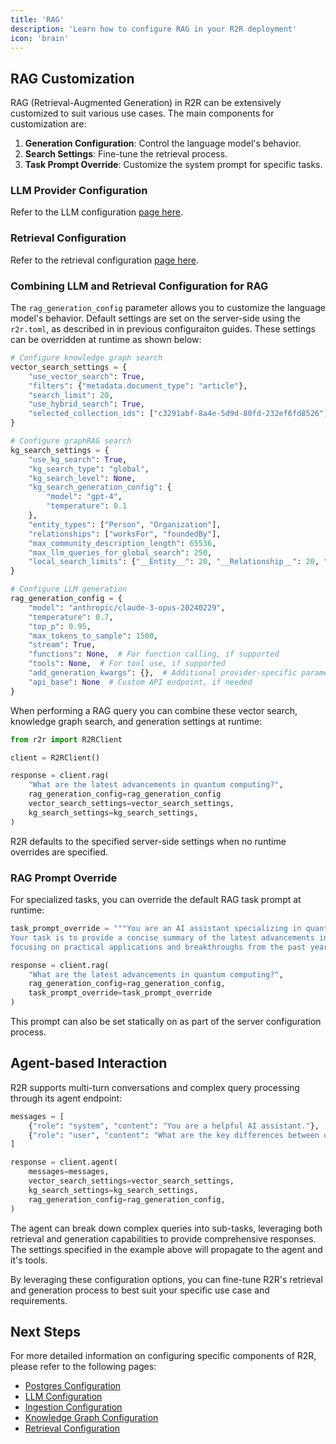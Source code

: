 ```yaml
---
title: 'RAG'
description: 'Learn how to configure RAG in your R2R deployment'
icon: 'brain'
---
```


## RAG Customization

RAG (Retrieval-Augmented Generation) in R2R can be extensively customized to suit various use cases. The main components for customization are:

1. **Generation Configuration**: Control the language model's behavior.
2. **Search Settings**: Fine-tune the retrieval process.
3. **Task Prompt Override**: Customize the system prompt for specific tasks.


### LLM Provider Configuration

Refer to the LLM configuration [page here](/documentation/configuration/llm).


### Retrieval Configuration

Refer to the retrieval configuration [page here](/documentation/configuration/retrieval/overview).


### Combining LLM and Retrieval Configuration for RAG



The `rag_generation_config` parameter allows you to customize the language model's behavior. Default settings are set on the server-side using the `r2r.toml`, as described in in previous configuraiton guides. These settings can be overridden at runtime as shown below:

```python
# Configure knowledge graph search
vector_search_settings = {
    "use_vector_search": True,
    "filters": {"metadata.document_type": "article"},
    "search_limit": 20,
    "use_hybrid_search": True,
    "selected_collection_ids": ["c3291abf-8a4e-5d9d-80fd-232ef6fd8526"]
}

# Configure graphRAG search
kg_search_settings = {
    "use_kg_search": True,
    "kg_search_type": "global",
    "kg_search_level": None,
    "kg_search_generation_config": {
        "model": "gpt-4",
        "temperature": 0.1
    },
    "entity_types": ["Person", "Organization"],
    "relationships": ["worksFor", "foundedBy"],
    "max_community_description_length": 65536,
    "max_llm_queries_for_global_search": 250,
    "local_search_limits": {"__Entity__": 20, "__Relationship__": 20, "__Community__": 20}
}

# Configure LLM generation
rag_generation_config = {
    "model": "anthropic/claude-3-opus-20240229",
    "temperature": 0.7,
    "top_p": 0.95,
    "max_tokens_to_sample": 1500,
    "stream": True,
    "functions": None,  # For function calling, if supported
    "tools": None,  # For tool use, if supported
    "add_generation_kwargs": {},  # Additional provider-specific parameters
    "api_base": None  # Custom API endpoint, if needed
}
```

When performing a RAG query you can combine these vector search, knowledge graph search, and generation settings at runtime:

```python
from r2r import R2RClient

client = R2RClient()

response = client.rag(
    "What are the latest advancements in quantum computing?",
    rag_generation_config=rag_generation_config
    vector_search_settings=vector_search_settings,
    kg_search_settings=kg_search_settings,
)
```

R2R defaults to the specified server-side settings when no runtime overrides are specified.
### RAG Prompt Override

For specialized tasks, you can override the default RAG task prompt at runtime:

```python
task_prompt_override = """You are an AI assistant specializing in quantum computing.
Your task is to provide a concise summary of the latest advancements in the field,
focusing on practical applications and breakthroughs from the past year."""

response = client.rag(
    "What are the latest advancements in quantum computing?",
    rag_generation_config=rag_generation_config,
    task_prompt_override=task_prompt_override
)
```

This prompt can also be set statically on as part of the server configuration process.

## Agent-based Interaction

R2R supports multi-turn conversations and complex query processing through its agent endpoint:

```python
messages = [
    {"role": "system", "content": "You are a helpful AI assistant."},
    {"role": "user", "content": "What are the key differences between quantum and classical computing?"}
]

response = client.agent(
    messages=messages,
    vector_search_settings=vector_search_settings,
    kg_search_settings=kg_search_settings,
    rag_generation_config=rag_generation_config,
)
```

The agent can break down complex queries into sub-tasks, leveraging both retrieval and generation capabilities to provide comprehensive responses. The settings specified in the example above will propagate to the agent and it's tools.

By leveraging these configuration options, you can fine-tune R2R's retrieval and generation process to best suit your specific use case and requirements.



## Next Steps

For more detailed information on configuring specific components of R2R, please refer to the following pages:

- [Postgres Configuration](/documentation/configuration/postgres)
- [LLM Configuration](/documentation/configuration/llm)
- [Ingestion Configuration](/documentation/configuration/ingestion/overview)
- [Knowledge Graph Configuration](/documentation/configuration/knowledge-graph/overview)
- [Retrieval Configuration](/documentation/configuration/retrieval/overview)
